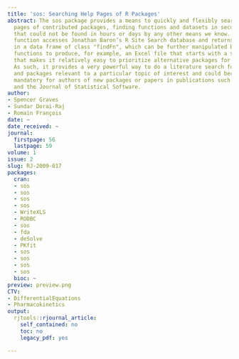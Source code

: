 ```yaml
---
title: 'sos: Searching Help Pages of R Packages'
abstract: The sos package provides a means to quickly and flexibly search the help
  pages of contributed packages, finding functions and datasets in seconds or minutes
  that could not be found in hours or days by any other means we know. Its findFn
  function accesses Jonathan Baron’s R Site Search database and returns the matches
  in a data frame of class "findFn", which can be further manipulated by other sos
  functions to produce, for example, an Excel file that starts with a summary sheet
  that makes it relatively easy to prioritize alternative packages for further study.
  As such, it provides a very powerful way to do a literature search for functions
  and packages relevant to a particular topic of interest and could become virtually
  mandatory for authors of new packages or papers in publications such as The R Journal
  and the Journal of Statistical Software.
author:
- Spencer Graves
- Sundar Dorai-Raj
- Romain François
date: ~
date_received: ~
journal:
  firstpage: 56
  lastpage: 59
volume: 1
issue: 2
slug: RJ-2009-017
packages:
  cran:
  - sos
  - sos
  - sos
  - sos
  - WriteXLS
  - RODBC
  - sos
  - fda
  - deSolve
  - PKfit
  - sos
  - sos
  - sos
  - sos
  bioc: ~
preview: preview.png
CTV:
- DifferentialEquations
- Pharmacokinetics
output:
  rjtools::rjournal_article:
    self_contained: no
    toc: no
    legacy_pdf: yes

---
```


